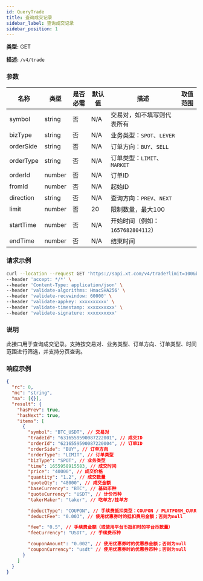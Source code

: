 ```yaml
---
id: QueryTrade
title: 查询成交记录
sidebar_label: 查询成交记录
sidebar_position: 1
---
```


**类型:** GET

**描述:** `/v4/trade`

### 参数

| 名称 | 类型 | 是否必需 | 默认值 | 描述 | 取值范围 |
| --- | --- | --- | --- | --- | --- |
| symbol | string | 否 | N/A | 交易对，如不填写则代表所有 |  |
| bizType | string | 否 | N/A | 业务类型：`SPOT`、`LEVER` |  |
| orderSide | string | 否 | N/A | 订单方向：`BUY`、`SELL` |  |
| orderType | string | 否 | N/A | 订单类型：`LIMIT`、`MARKET` |  |
| orderId | number | 否 | N/A | 订单ID |  |
| fromId | number | 否 | N/A | 起始ID |  |
| direction | string | 否 | N/A | 查询方向：`PREV`、`NEXT` |  |
| limit | number | 否 | 20 | 限制数量，最大100 |  |
| startTime | number | 否 | N/A | 开始时间（例如：`1657682804112`） |  |
| endTime | number | 否 | N/A | 结束时间 |  |

### 请求示例

```bash title="cURL"
curl --location --request GET 'https://sapi.xt.com/v4/trade?limit=100&bizType=SPOT&startTime=1757779200000&endTime=1760457599999&direction=NEXT' \
--header 'accept: */*' \
--header 'Content-Type: application/json' \
--header 'validate-algorithms: HmacSHA256' \
--header 'validate-recvwindow: 60000' \
--header 'validate-appkey: xxxxxxxxxx' \
--header 'validate-timestamp: xxxxxxxxxx' \
--header 'validate-signature: xxxxxxxxxx'
```

### 说明

此接口用于查询成交记录。支持按交易对、业务类型、订单方向、订单类型、时间范围进行筛选，并支持分页查询。

### 响应示例

```json title="响应"
{
  "rc": 0,
  "mc": "string",
  "ma": [{}],
  "result": {
    "hasPrev": true,
    "hasNext": true,
    "items": [
      {
        "symbol": "BTC_USDT", // 交易对
        "tradeId": "6316559590087222001", // 成交ID
        "orderId": "6216559590087220004", // 订单ID
        "orderSide": "BUY", // 订单方向
        "orderType": "LIMIT", // 订单类型
        "bizType": "SPOT", // 业务类型
        "time": 1655958915583, // 成交时间
        "price": "40000", // 成交价格
        "quantity": "1.2", // 成交数量
        "quoteQty": "48000", // 成交金额
        "baseCurrency": "BTC", // 基础币种
        "quoteCurrency": "USDT", // 计价币种
        "takerMaker": "taker", // 吃单方/挂单方

        "deductType": "COUPON", // 手续费抵扣类型：COUPON / PLATFORM_CURRENCY / null
        "deductFee": "0.003", // 使用优惠券时的抵扣费用金额；否则为null

        "fee": "0.5", // 手续费金额（或使用平台币抵扣时的平台币数量）
        "feeCurrency": "USDT", // 手续费币种

        "couponAmount": "0.002", // 使用优惠券时的优惠券金额；否则为null
        "couponCurrency": "usdt" // 使用优惠券时的优惠券币种；否则为null
      }
    ]
  }
}
```
